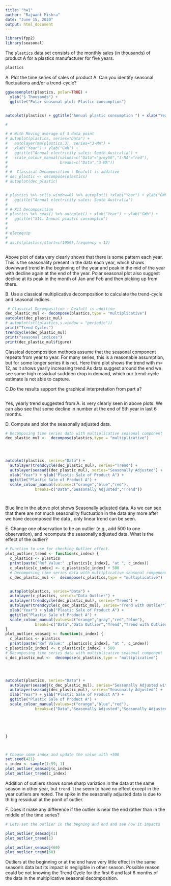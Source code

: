 ---
title: "hw1"
author: "Rajwant Mishra"
date: "June 15, 2020"
output: html_document
---


```{r}
library(fpp2)
library(seasonal)
```
The `plastics` data set consists of the monthly sales (in thousands) of product A for a plastics manufacturer for five years.

```{r}
plastics
```

A. Plot the time series of sales of product A. Can you identify seasonal fluctuations and/or a trend-cycle?
```{r}

ggseasonplot(plastics, polar=TRUE) +
  ylab("$ Thousands") +
  ggtitle("Polar seasonal plot: Plastic consumption")


autoplot(plastics) + ggtitle("Annual plastic consumption ") + xlab("Year") + ylab("Plastic Sale of Product A")

#

# # With Moving average of 3 data point 
# autoplot(plastics, series="Data") +
#   autolayer(ma(plastics,3), series="3-MA") +
#   xlab("Year") + ylab("GWh") +
#   ggtitle("Annual electricity sales: South Australia") +
#   scale_colour_manual(values=c("Data"="grey50","3-MA"="red"),
#                       breaks=c("Data","3-MA"))
# 
# #  Classical Decomposition : Deafult is additive
# dec_plastic <- decompose(plastics)
# autoplot(dec_plastic)


# plastics %>% stl(s.window=6) %>% autoplot() +xlab("Year") + ylab("GWh") +
#   ggtitle("Annual electricity sales: South Australia")
# 
# # X11 Decomposition
# plastics %>% seas() %>% autoplot() + xlab("Year") + ylab("GWh") +
#   ggtitle("X11: Annual plastic consumptio")
# 
# 
# elecequip
# 
# as.ts(plastics,start=c(1959),frequency = 12)



```
Above plot of data very clearly shows that there is some pattern each year. This is the seasonality present in the data each year, which shows downward trend in the beginning of the year and peak in the mid of the year with decline again at the end of the year. 
Polar seasonal plot also suggest decline at its peak in the month of Jan and Feb and then picking up from there.


B. Use a classical multiplicative decomposition to calculate the trend-cycle and seasonal indices.
```{r}
 # Classical Decomposition : Deafult is additive
dec_plastic_mul <- decompose(plastics,type = "multiplicative")
autoplot(dec_plastic_mul)
# autoplot(stl(plastics,s.window = "periodic"))
print("Trend Cycle:")
trendcycle(dec_plastic_mul)
print("seasonal indices")
print(dec_plastic_mul$figure)
```
Classical decomposition methods assume that the seasonal component repeats from year to year. For many series, this is a reasonable assumption, but for some longer series it is not. 
Here third plot shows the trend with m= 12, as it shows yearly increasing trend.As data suggest around the end we see some high ressidual suddden drop in demand, which our trend-cycle estimate is not able to capture.

C.Do the results support the graphical interpretation from part a?
```{r}

```

Yes, yearly trend suggested from A. is very clearly seen in above plots. We can also see that some decline in number at the end of 5th year in last 6 months.

D. Compute and plot the seasonally adjusted data.
```{r}

# Decomposing time series data with multiplicative seasonal component
dec_plastic_mul <-  decompose(plastics,type = "multiplicative")




autoplot(plastics, series="Data") +
  autolayer(trendcycle(dec_plastic_mul), series="Trend") +
  autolayer(seasadj(dec_plastic_mul), series="Seasonally Adjusted") +
  xlab("Year") + ylab("Plastic Sale of Product A") +
  ggtitle("Plastic Sale of Product A") +
  scale_colour_manual(values=c("orange","blue","red"),
             breaks=c("Data","Seasonally Adjusted","Trend"))




```
Blue line in the above plot shows Seasonally adjusted data. As we can see that there are not much seasonality fluctuation in the data any more after we have decomposed the data , only linear trend can be seen.


E. Change one observation to be an outlier (e.g., add 500 to one observation), and recompute the seasonally adjusted data. What is the effect of the outlier?
```{r}


# Function to use for checking Outlier effect.
plot_outlier_trend <- function(c_index) {
  c_plastics <- plastics
  print(paste("Ref Value:" ,plastics[c_index], "at ", c_index))
  c_plastics[c_index] <- c_plastics[c_index] + 500
  # Decomposing time series data with multiplicative seasonal component
  c_dec_plastic_mul <-  decompose(c_plastics,type = "multiplicative")


  autoplot(plastics, series="Data") +
  autolayer(c_plastics, series="Data Outlier") +
  autolayer(trendcycle(dec_plastic_mul), series="Trend") +
  autolayer(trendcycle(c_dec_plastic_mul), series="Trend with Outlier") +
  xlab("Year") + ylab("Plastic Sale of Product A") +
  ggtitle("Plastic Sale of Product A") +
  scale_colour_manual(values=c("orange","gray","red","blue"),
             breaks=c("Data","Data Outlier","Trend","Trend with Outlier"))
}
plot_outlier_seasadj <- function(c_index) {
  c_plastics <- plastics
  print(paste("Ref Value:" ,plastics[c_index], "at ", c_index))
c_plastics[c_index] <- c_plastics[c_index] + 500
# Decomposing time series data with multiplicative seasonal component
c_dec_plastic_mul <-  decompose(c_plastics,type = "multiplicative")




autoplot(plastics, series="Data") +
  autolayer(seasadj(c_dec_plastic_mul), series="Seasonally Adjusted with Outlier") +
  autolayer(seasadj(dec_plastic_mul), series="Seasonally Adjusted") +
  xlab("Year") + ylab("Plastic Sale of Product A") +
  ggtitle("Plastic Sale of Product A") +
  scale_colour_manual(values=c("orange","blue","red"),
             breaks=c("Data","Seasonally Adjusted","Seasonally Adjusted with Outlier"))




  
}



# Choose some index and update the value with +500
set.seed(421)
c_index <- sample(1:59, 1)
plot_outlier_seasadj(c_index)
plot_outlier_trend(c_index)

```

Addition of outliers shows some sharp variation in the data at the same season in other year, but `trend line` seem to have no effect except in the year outliers are noted.
The spike in the seasonally adjusted data is due to th big ressidual at the ponit of outlier.

F. Does it make any difference if the outlier is near the end rather than in the middle of the time series?
```{r}
# Lets set the outlier in the begning and end and see how it impacts 

plot_outlier_seasadj(1)
plot_outlier_trend(1)

plot_outlier_seasadj(60)
plot_outlier_trend(60)
```

Outliers at the beginning or at the end have very little effect in the same season's data but its impact is negligible  in other season. Possible reason could be not knowing the  Trend Cycle  for the first 6 and last 6 months of the data in the multiplicative seasonal decomposition.
